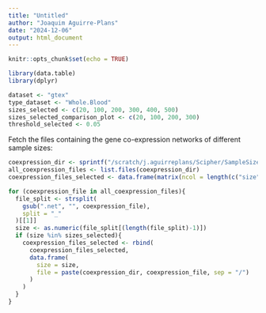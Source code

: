 ```yaml
---
title: "Untitled"
author: "Joaquim Aguirre-Plans"
date: "2024-12-06"
output: html_document
---
```


```r
knitr::opts_chunk$set(echo = TRUE)
```

```r
library(data.table)
library(dplyr)
```

```r
dataset <- "gtex"
type_dataset <- "Whole.Blood"
sizes_selected <- c(20, 100, 200, 300, 400, 500)
sizes_selected_comparison_plot <- c(20, 100, 200, 300)
threshold_selected <- 0.05
```

Fetch the files containing the gene co-expression networks of different sample sizes:

```r
coexpression_dir <- sprintf("/scratch/j.aguirreplans/Scipher/SampleSizeProject/networks_%s/reads/%s/consensus", dataset, type_dataset)
all_coexpression_files <- list.files(coexpression_dir)
coexpression_files_selected <- data.frame(matrix(ncol = length(c("size", "file")), nrow = 0, dimnames = list(NULL, c("size", "file"))))

for (coexpression_file in all_coexpression_files){
  file_split <- strsplit(
    gsub(".net", "", coexpression_file),
    split = "_"
  )[[1]]
  size <- as.numeric(file_split[(length(file_split)-1)])
  if (size %in% sizes_selected){
    coexpression_files_selected <- rbind(
      coexpression_files_selected,
      data.frame(
        size = size,
        file = paste(coexpression_dir, coexpression_file, sep = "/")
      )
    )
  }
}
```